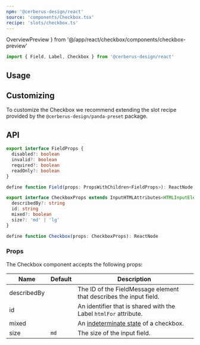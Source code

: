 ```yaml
---
npm: '@cerberus-design/react'
source: 'components/Checkbox.tsx'
recipe: 'slots/checkbox.ts'
---
```


  OverviewPreview
} from '@/app/react/checkbox/components/checkbox-preview'

```ts
import { Field, Label, Checkbox } from '@cerberus-design/react'
```

## Usage

<LivePlaygroundWithCode />

## Customizing

To customize the Checkbox we recommend extending the slot recipe provided by the `@cerberus-design/panda-preset` package.

## API

<NoteAdmonition description="The Checkbox component must be used within a Field provider." />

```ts showLineNumbers=false
export interface FieldProps {
  disabled?: boolean
  invalid?: boolean
  required?: boolean
  readOnly?: boolean
}

define function Field(props: PropsWithChildren<FieldProps>): ReactNode
```

```ts showLineNumbers=false
export interface CheckboxProps extends InputHTMLAttributes<HTMLInputElement> {
  describedBy?: string
  id: string
  mixed?: boolean
  size?: 'md' | 'lg'
}

define function Checkbox(props: CheckboxProps): ReactNode
```

### Props

The Checkbox component accepts the following props:

| Name     | Default | Description                                                   |
| -------- | ------- | ------------------------------------------------------------- |
| describedBy |    |  The ID of the FieldMessage element that describes the input field.        |
| id   |    |  An identifier that is shared with the Label `htmlFor` attribute.        |
| mixed   |    |  An [indeterminate state](https://developer.mozilla.org/en-US/docs/Web/Accessibility/ARIA/Attributes/aria-checked#mixed) of a checkbox.        |
| size   | `md`   |  The size of the input field.        |
